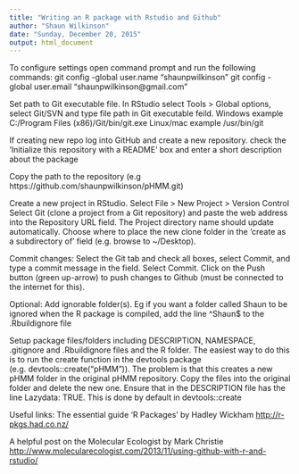 ```yaml
---
title: "Writing an R package with Rstudio and Github"
author: "Shaun Wilkinson"
date: "Sunday, December 20, 2015"
output: html_document
---
```


To configure settings open command prompt and run the following commands:
git config -global user.name "shaunpwilkinson"
git config -global user.email "shaunpwilkinson@gmail.com"

Set path to Git executable file. In RStudio select Tools > Global options, 
select Git/SVN and type file path in Git executable feild.
Windows example 
C:/Program Files (x86)/Git/bin/git.exe 
Linux/mac example
/usr/bin/git


If creating new repo
log into GitHub and create a new repository. check the 
'Initialize this repository with a README' box and enter a short description
about the package

Copy the path to the repository (e.g https://github.com/shaunpwilkinson/pHMM.git)

Create a new project in RStudio. Select File > New Project > Version Control
Select Git (clone a project from a Git repository) and paste the web address into the 
Repository URL field. The Project directory name should update automatically. Choose 
where to place the new clone folder in the 'create as a subdirectory of' field (e.g. browse to ~/Desktop).

Commit changes: Select the Git tab and check all boxes, select Commit, and type a commit
message in the field. Select Commit. Click on the Push button (green up-arrow) to push 
changes to Github (must be connected to the internet for this).

Optional: Add ignorable folder(s). Eg if you want a folder called Shaun to be ignored when
the R package is compiled, add the line ^Shaun$ to the .Rbuildignore file

Setup package files/folders including DESCRIPTION, NAMESPACE, .gitignore and .Rbuildignore 
files and the R folder. The easiest way to do this is to run the create function in 
the devtools package (e.g. devtools::create("pHMM")). The problem is that this creates a new 
pHMM folder in the original pHMM repository. Copy the files into the original folder and
delete the new one. 
Ensure that in the DESCRIPTION file has the line Lazydata: TRUE. This is done by default in 
devtools::create 

Useful links:
The essential guide 'R Packages' by Hadley Wickham
<http://r-pkgs.had.co.nz/>

A helpful post on the Molecular Ecologist by Mark Christie 
<http://www.molecularecologist.com/2013/11/using-github-with-r-and-rstudio/>


